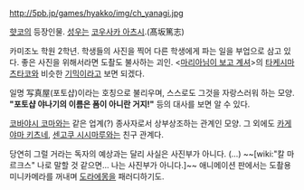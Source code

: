 http://5pb.jp/games/hyakko/img/ch_yanagi.jpg

[[햣코]]의 등장인물. [[성우]]는 [[코우사카 아츠시]].(髙坂篤志)

카미조노 학원 2학년. 학생들의 사진을 찍어 다른 학생에게 파는 일을 부업으로 삼고 있다. 좋은 사진을 위해서라면 도촬도 불사하는 괴인. <[[마리아님이 보고 계셔]]>의 [[타케시마 츠타코]]와 비슷한 [[기믹]]이라고 보면 되겠다.

일명 写真屋(포토샵)이라는 호칭으로 불리우며, 스스로도 그것을 자랑스러워 하는 모양.
'''"포토샵 야나기의 이름은 폼이 아니란 거지!"''' 등의 대사를 보면 알 수 있다.

[[코바야시 코마]]와는 같은 업계(?) 종사자로서 상부상조하는 관계인 모양. 그 외에도 [[카게야마 키츠네]], [[센고쿠 시시마루]]와는 친구 관계다.

당연히 그럴 거라는 독자의 예상과는 달리 사실은 사진부가 아니다. (…) ~~[wiki:"칼 마르크스" 나로 말할 것 같으면... 나는 사진부가 아니다.]~~ 애니메이션 판에서는 도촬용 미니카메라를 꺼내며 [[도라에몽]]을 패러디하기도.
